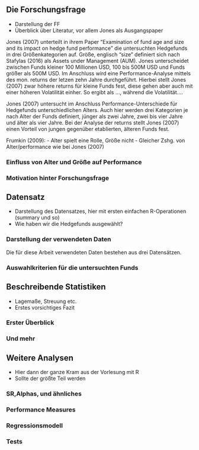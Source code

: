 
## Die Forschungsfrage

 - Darstellung der FF
 - Überblick über Literatur, vor allem Jones als Ausgangspaper
 
Jones (2007) unterteilt in ihrem Paper "Examination of fund age and size and its impact on hedge fund performance" die untersuchten Hedgefunds in drei Größenkategorien auf. Größe, englisch "size" definiert sich nach Stafylas (2016) als Assets under Management (AUM).
Jones unterscheidet zwischen Funds kleiner 100 Millionen USD, 100 bis 500M USD und Funds größer als 500M USD. Im Anschluss wird eine Performance-Analyse mittels des mon. returns der letzen zehn Jahre durchgeführt. Hierbei stellt Jones (2007) zwar höhere returns für kleine Funds fest, diese gehen aber auch mit einer höheren Volatilität einher. So ergibt als ..., während die Volatilität....

Jones (2007) untersucht im Anschluss Performance-Unterschiede für Hedgefunds unterschiedlichen Alters. Auch hier werden drei Kategorien je nach Alter der Funds definiert, jünger als zwei Jahre, zwei bis vier Jahre und älter als vier Jahre. Bei der Analyse der returns stellt Jones (2007) einen Vorteil von jungen gegenüber etablierten, älteren Funds fest.  
 
Frumkin (2009):
- Alter spielt eine Rolle, Größe nicht
- Gleicher Zshg. von Alter/performance wie bei Jones (2007)
 
### Einfluss von Alter und Größe auf Performance 
 
### Motivation hinter Forschungsfrage

\newpage 
 
## Datensatz
 - Darstellung des Datensatzes, hier mit ersten einfachen R-Operationen (summary und so)
 - Wie haben wir die Hedgefunds ausgewählt?

### Darstellung der verwendeten Daten

Die für diese Arbeit verwendeten Daten bestehen aus drei Datensätzen.

 
### Auswahlkriterien für die untersuchten Funds

 
\newpage
 
## Beschreibende Statistiken
 - Lagemaße, Streuung etc.
 - Erstes vorsichtiges Fazit
   
### Erster Überblick
 
### Und mehr

\newpage 
 
## Weitere Analysen
 - Hier dann der ganze Kram aus der Vorlesung mit R
 - Sollte der größte Teil werden
 
### SR,Alphas, und ähnliches
 
### Performance Measures
 
### Regressionsmodell
 
### Tests

\newpage